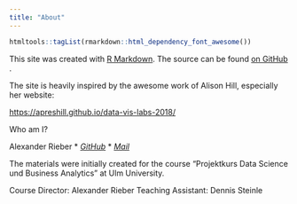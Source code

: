```yaml
---
title: "About"
---
```


```r
htmltools::tagList(rmarkdown::html_dependency_font_awesome())
```



This site was created with [R Markdown](http://rmarkdown.rstudio.com/rmarkdown_websites.html). 
The source can be found [on GitHub <i class="fa fa-github"></i>]().

The site is heavily inspired by the awesome work of Alison Hill, especially her website:

<https://apreshill.github.io/data-vis-labs-2018/>

Who am I?

Alexander Rieber
  * <a href = "https://github.com/AlexRieber/"><i class="fa fa-github"> GitHub</i></a>
  * <a href = "alexander.rieber@uni-ulm.de"><i class="fa envelope"> Mail</i></a>

The materials were initially created for the course "Projektkurs Data Science und Business Analytics" at Ulm University.

Course Director: Alexander Rieber 
Teaching Assistant: Dennis Steinle

